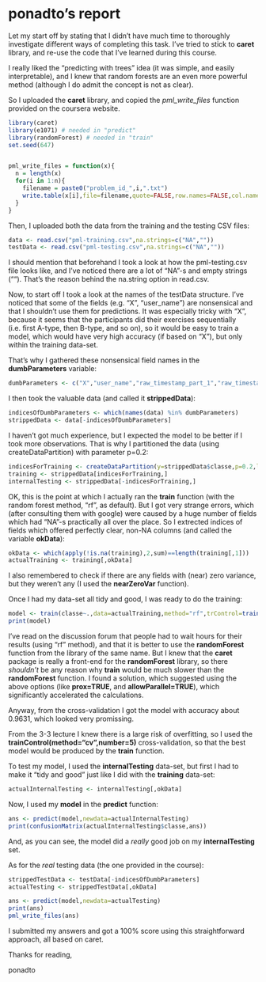 ponadto's report  
========================================================

Let my start off by stating that I didn't have much time to thoroughly investigate different ways of completing this task.
I've tried to stick to __caret__ library, and re-use the code that I've learned during this course.

I really liked the "predicting with trees" idea (it was simple, and easily interpretable), and I knew that random forests are an even more powerful method (although I do admit the concept is not as clear).

So I uploaded the __caret__ library, and copied the *pml_write_files* function provided on the coursera website.


```r
library(caret)
library(e1071) # needed in "predict"
library(randomForest) # needed in "train"
set.seed(647)


pml_write_files = function(x){
  n = length(x)
  for(i in 1:n){
    filename = paste0("problem_id_",i,".txt")
    write.table(x[i],file=filename,quote=FALSE,row.names=FALSE,col.names=FALSE)
  }
}

```

Then, I uploaded both the data from the training and the testing CSV files:

```r
data <- read.csv("pml-training.csv",na.strings=c("NA",""))
testData <- read.csv("pml-testing.csv",na.strings=c("NA",""))
```

I should mention that beforehand I took a look at how the pml-testing.csv file looks like, and I've noticed there are a lot of "NA"-s and empty strings ("").
That's the reason behind the na.string option in read.csv.

Now, to start off I took a look at the names of the testData structure.
I've noticed that some of the fields (e.g. "X", "user_name") are nonsensical and that I shouldn't use them for predictions.
It was especially tricky with "X", because it seems that the participants did their exercises sequentially (i.e. first A-type, then B-type, and so on), so it would be easy to train a model, which would have very high accuracy (if based on "X"), but only within the training data-set.

That's why I gathered these nonsensical field names in the __dumbParameters__ variable:
```r
dumbParameters <- c("X","user_name","raw_timestamp_part_1","raw_timestamp_part_2","cvtd_timestamp","new_window","num_window")
```
I then took the valuable data (and called it __strippedData__):
```r
indicesOfDumbParameters <- which(names(data) %in% dumbParameters)
strippedData <- data[-indicesOfDumbParameters]
```
I haven't got much experience, but I expected the model to be better if I took more observations.
That is why I partitioned the data (using createDataPartition) with parameter p=0.2:
```r
indicesForTraining <- createDataPartition(y=strippedData$classe,p=0.2,list=FALSE)
training <- strippedData[indicesForTraining,]
internalTesting <- strippedData[-indicesForTraining,]
```
OK, this is the point at which I actually ran the __train__ function (with the random forest method, "rf", as default).
But I got very strange errors, which (after consulting them with google) were caused by a huge number of fields which had "NA"-s practically all over the place.
So I extrected indices of fields which offered perfectly clear, non-NA columns (and called the variable __okData__):
```r
okData <- which(apply(!is.na(training),2,sum)==length(training[,1]))
actualTraining <- training[,okData]
```
I also remembered to check if there are any fields with (near) zero variance, but they weren't any (I used the __nearZeroVar__ function).

Once I had my data-set all tidy and good, I was ready to do the training:
```r
model <- train(classe~.,data=actualTraining,method="rf",trControl=trainControl(method="cv",number=5),prox=TRUE,allowParallel=TRUE)
print(model)
```
I've read on the discussion forum that people had to wait hours for their results (using "rf" method), and that it is better to use the __randomForest__ function from the library of the same name.
But I knew that the __caret__ package is really a front-end for the __randomForest__ library, so there *shouldn't* be any reason why __train__ would be much slower than the __randomForest__ function. 
I found a solution, which suggested using the above options (like __prox=TRUE__, and __allowParallel=TRUE__), which significantly accelerated the calculations.

Anyway, from the cross-validation I got the model with accuracy about 0.9631, which looked very promissing. 

From the 3-3 lecture I knew there is a large risk of overfitting, so I used the __trainControl(method="cv",number=5)__ cross-validation, so that the best model would be produced by the __train__ function.

To test my model, I used the __internalTesting__ data-set, but first I had to make it "tidy and good" just like I did with the __training__ data-set:
```r
actualInternalTesting <- internalTesting[,okData]
```
Now, I used my __model__ in the __predict__ function:
```r
ans <- predict(model,newdata=actualInternalTesting)
print(confusionMatrix(actualInternalTesting$classe,ans))
```
And, as you can see, the model did a *really* good job on my __internalTesting__ set.

As for the *real* testing data (the one provided in the course):
```r
strippedTestData <- testData[-indicesOfDumbParameters]
actualTesting <- strippedTestData[,okData]

ans <- predict(model,newdata=actualTesting)
print(ans)
pml_write_files(ans)
```
I submitted my answers and got a 100% score using this straightforward approach, all based on caret.

Thanks for reading,

ponadto

